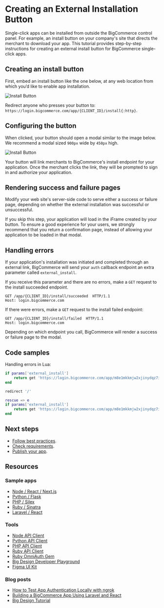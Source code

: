 # Creating an External Installation Button




Single-click apps can be installed from outside the BigCommerce control panel. For example, an install button on your company's site that directs the merchant to download your app. This tutorial provides step-by-step instructions for creating an external install button for BigCommerce single-click apps.


## Creating an install button

First, embed an install button like the one below, at any web location from which you’d like to enable app installation.

![Install Button](https://storage.googleapis.com/bigcommerce-production-dev-center/images/apps/apps-10-buttons-01.png "Install Button")

Redirect anyone who presses your button to: `https://login.bigcommerce.com/app/{CLIENT_ID}/install{:http}`.

## Configuring the button

When clicked, your button should open a modal similar to the image below. We recommend a modal sized `900px` wide by `450px` high.

![Install Button](https://storage.googleapis.com/bigcommerce-production-dev-center/images/apps/apps-10-buttons-02.png "Install Button")

Your button will link merchants to BigCommerce's install endpoint for your application. Once the merchant clicks the link, they will be prompted to sign in and authorize your application.

## Rendering success and failure pages

Modify your web site's server-side code to serve either a success or failure page, depending on whether the external installation was successful or unsuccessful.

If you skip this step, your application will load in the iFrame created by your button. To ensure a good experience for your users, we strongly recommend that you return a confirmation page, instead of allowing your application to be loaded in that modal.

## Handling errors

If your application's installation was initiated and completed through an external link, BigCommerce will send your `auth` callback endpoint an extra parameter called `external_install`.

If you receive this parameter and there are no errors, make a `GET` request to the install succeeded endpoint.


```http copy
GET /app/{CLIENT_ID}/install/succeeded  HTTP/1.1
Host: login.bigcommerce.com
```

If there were errors, make a `GET` request to the install failed endpoint:

```http copy
GET /app/{CLIENT_ID}/install/failed  HTTP/1.1
Host: login.bigcommerce.com
```

Depending on which endpoint you call, BigCommerce will render a success or failure page to the modal.

## Code samples

Handling errors in Lua:

```lua filename="Example: Lua error handling" showLineNumbers copy
if params['external_install']
    return get 'https://login.bigcommerce.com/app/m8e1mkkmjw2xjinydqz7ie05to1y2nk/install/succeeded'
end

redirect '/'

rescue => e
if params['external_install']
    return get 'https://login.bigcommerce.com/app/m8e1mkkmjw2xjinydqz7ie05to1y2nk/install/failed'
end
```

## Next steps
* [Follow best practices](/docs/integrations/apps/guide/best-practices).
* [Check requirements](/docs/integrations/apps/guide/requirements).
* [Publish your app](/docs/integrations/apps/guide/publishing).

## Resources

### Sample apps
* [Node / React / Next.js](https://github.com/bigcommerce/sample-app-nodejs)
* [Python / Flask](https://github.com/bigcommerce/hello-world-app-python-flask)
* [PHP / Silex](https://github.com/bigcommerce/hello-world-app-php-silex)
* [Ruby / Sinatra](https://github.com/bigcommerce/hello-world-app-ruby-sinatra)
* [Laravel / React](https://github.com/bigcommerce/laravel-react-sample-app)

### Tools
* [Node API Client](https://github.com/bigcommerce/node-bigcommerce/)
* [Python API Client](https://github.com/bigcommerce/bigcommerce-api-python)
* [PHP API Client](https://github.com/bigcommerce/bigcommerce-api-php)
* [Ruby API Client](https://github.com/bigcommerce/bigcommerce-api-ruby)
* [Ruby OmniAuth Gem](https://github.com/bigcommerce/omniauth-bigcommerce)
* [Big Design Developer Playground](https://developer.bigcommerce.com/big-design)
* [Figma UI Kit](https://figma.com/file/jTVuUkiZ1j3rux8WHG4IKK/BigDesign-UI-Kit?node-id=0%3A1/duplicate)

### Blog posts
* [How to Test App Authentication Locally with ngrok](https://medium.com/bigcommerce-developer-blog/how-to-test-app-authentication-locally-with-ngrok-149150bfe4cf)
* [Building a BigCommerce App Using Laravel and React](https://medium.com/bigcommerce-developer-blog/building-a-bigcommerce-app-using-laravel-and-react-711ceceb5006)
* [Big Design Tutorial](https://medium.com/bigcommerce-developer-blog/bigdesign-build-native-looking-uis-with-the-bigcommerce-design-system-fb06a01a24f2)
